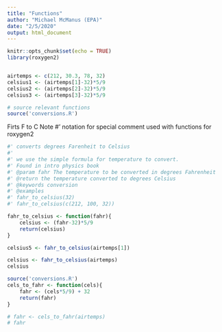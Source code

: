 ```yaml
---
title: "Functions"
author: "Michael McManus (EPA)"
date: "2/5/2020"
output: html_document
---
```


```r
knitr::opts_chunk$set(echo = TRUE)
library(roxygen2)


airtemps <- c(212, 30.3, 78, 32)
celsius1 <- (airtemps[1]-32)*5/9
celsius2 <- (airtemps[2]-32)*5/9
celsius3 <- (airtemps[3]-32)*5/9

```


```r
# source relevant functions
source('conversions.R')
```
Firts F to C
Note #' notation for special comment used with functions for roxygen2
```r
#' converts degrees Farenheit to Celsius
#' 
#' we use the simple formula for temperature to convert.
#' Found in intro physics book
#' @param fahr The temperature to be converted in degrees Fahrenheit
#' @return the temperature converted to degrees Celsius
#' @keywords conversion
#' @examples
#' fahr_to_celsius(32)
#' fahr_to_celsius(c(212, 100, 32))

fahr_to_celsius <- function(fahr){
    celsius <- (fahr-32)*5/9
    return(celsius)
}

```

```r
celsius5 <- fahr_to_celsius(airtemps[1])

celsius <- fahr_to_celsius(airtemps)
celsius
```

```r
source('conversions.R')
cels_to_fahr <- function(cels){
    fahr <- (cels*5/9) + 32
    return(fahr)
}

# fahr <- cels_to_fahr(airtemps)
# fahr
```
